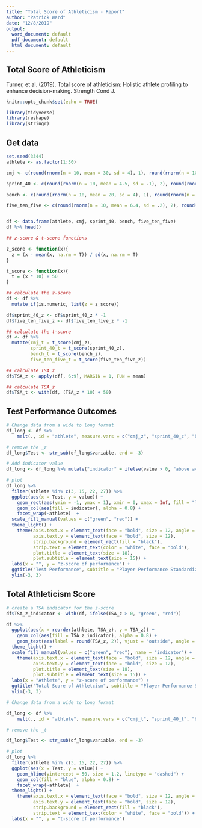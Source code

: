 ```yaml
---
title: "Total Score of Athleticism - Report"
author: "Patrick Ward"
date: "12/8/2019"
output:
  word_document: default
  pdf_document: default
  html_document: default
---
```


## Total Score of Athleticism

Turner, et al. (2019). Total score of athleticism: Holistic athlete profiling to enhance decision-making. Strength Cond J.

```r
knitr::opts_chunk$set(echo = TRUE)

library(tidyverse)
library(reshape)
library(stringr)
```

## Get data

```r
set.seed(3344)
athlete <- as.factor(1:30)

cmj <- c(round(rnorm(n = 10, mean = 30, sd = 4), 1), round(rnorm(n = 10, mean = 24, sd = 4), 1), round(rnorm(n = 10, mean = 33, sd = 2), 1))

sprint_40 <- c(round(rnorm(n = 10, mean = 4.5, sd = .1), 2), round(rnorm(n = 10, mean = 4.9, sd = .2), 2), round(rnorm(n = 10, mean = 5, sd = .2), 2))

bench <- c(round(rnorm(n = 10, mean = 20, sd = 4), 1), round(rnorm(n = 10, mean = 12, sd = 4), 1), round(rnorm(n = 10, mean = 30, sd = 4), 1))

five_ten_five <- c(round(rnorm(n = 10, mean = 6.4, sd = .2), 2), round(rnorm(n = 10, mean = 6.7, sd = .2), 2), round(rnorm(n = 10, mean = 7.5, sd = .4), 2))


df <- data.frame(athlete, cmj, sprint_40, bench, five_ten_five)
df %>% head()
```


```r
## z-score & t-score functions

z_score <- function(x){
  z = (x - mean(x, na.rm = T)) / sd(x, na.rm = T)
}

t_score <- function(x){
  t = (x * 10) + 50
}

```


```r

## calculate the z-score
df <- df %>%
  mutate_if(is.numeric, list(z = z_score))

df$sprint_40_z <- df$sprint_40_z * -1
df$five_ten_five_z <- df$five_ten_five_z * -1

## calculate the t-score
df <- df %>%
  mutate(cmj_t = t_score(cmj_z),
         sprint_40_t = t_score(sprint_40_z),
         bench_t = t_score(bench_z),
         five_ten_five_t = t_score(five_ten_five_z))

```


```r

## calculate TSA_z
df$TSA_z <- apply(df[, 6:9], MARGIN = 1, FUN = mean)

## calculate TSA_z
df$TSA_t <- with(df, (TSA_z * 10) + 50)

```


## Test Performance Outcomes

```r

# Change data from a wide to long format
df_long <- df %>% 
    melt(., id = "athlete", measure.vars = c("cmj_z", "sprint_40_z", "bench_z", "five_ten_five_z"))

# remove the _z
df_long$Test <- str_sub(df_long$variable, end = -3)

# Add indicator value
df_long <- df_long %>% mutate("indicator" = ifelse(value > 0, "above avg", "below avg"))

# plot
df_long %>%
  filter(athlete %in% c(3, 15, 22, 27)) %>%
  ggplot(aes(x = Test, y = value)) +
    geom_rect(aes(ymin = -1, ymax = 1), xmin = 0, xmax = Inf, fill = "light grey", alpha = 0.3) +
    geom_col(aes(fill = indicator), alpha = 0.8) +
    facet_wrap(~athlete)  +
  scale_fill_manual(values = c("green", "red")) +
  theme_light() +
    theme(axis.text.x = element_text(face = "bold", size = 12, angle = 45, vjust = 1, hjust = 1), 
          axis.text.y = element_text(face = "bold", size = 12),
          strip.background = element_rect(fill = "black"),
          strip.text = element_text(color = "white", face = "bold"),
          plot.title = element_text(size = 18),
          plot.subtitle = element_text(size = 15)) +
  labs(x = "", y = "z-score of performance") +
  ggtitle("Test Performance", subtitle = "Player Performance Standardized to the Team") +
  ylim(-3, 3)
```



## Total Athleticism Score

```r

# create a TSA indicator for the z-score
df$TSA_z_indicator <- with(df, ifelse(TSA_z > 0, "green", "red"))

df %>% 
  ggplot(aes(x = reorder(athlete, TSA_z), y = TSA_z)) +
    geom_col(aes(fill = TSA_z_indicator), alpha = 0.8) +
    geom_text(aes(label = round(TSA_z, 2)), vjust = "outside", angle = 90) +
  theme_light() +
  scale_fill_manual(values = c("green", "red"), name = "indicator") +
    theme(axis.text.x = element_text(face = "bold", size = 12, angle = 60, vjust = 1, hjust = 1), 
          axis.text.y = element_text(face = "bold", size = 12),
          plot.title = element_text(size = 18),
          plot.subtitle = element_text(size = 15)) +
  labs(x = "Athlete", y = "z-score of performance") +
  ggtitle("Total Score of Athletcism", subtitle = "Player Performance Standardized to the Team") +
  ylim(-3, 3)

```


```r

# Change data from a wide to long format

df_long <- df %>% 
    melt(., id = "athlete", measure.vars = c("cmj_t", "sprint_40_t", "bench_t", "five_ten_five_t"))

# remove the _t

df_long$Test <- str_sub(df_long$variable, end = -3)

# plot
df_long %>%
  filter(athlete %in% c(3, 15, 22, 27)) %>%
  ggplot(aes(x = Test, y = value)) +
    geom_hline(yintercept = 50, size = 1.2, linetype = "dashed") +
    geom_col(fill = "blue", alpha = 0.8) +
    facet_wrap(~athlete)  +
  theme_light() +
    theme(axis.text.x = element_text(face = "bold", size = 12, angle = 45, vjust = 1, hjust = 1), 
          axis.text.y = element_text(face = "bold", size = 12),
          strip.background = element_rect(fill = "black"),
          strip.text = element_text(color = "white", face = "bold")) +
  labs(x = "", y = "t-score of performance")

```

